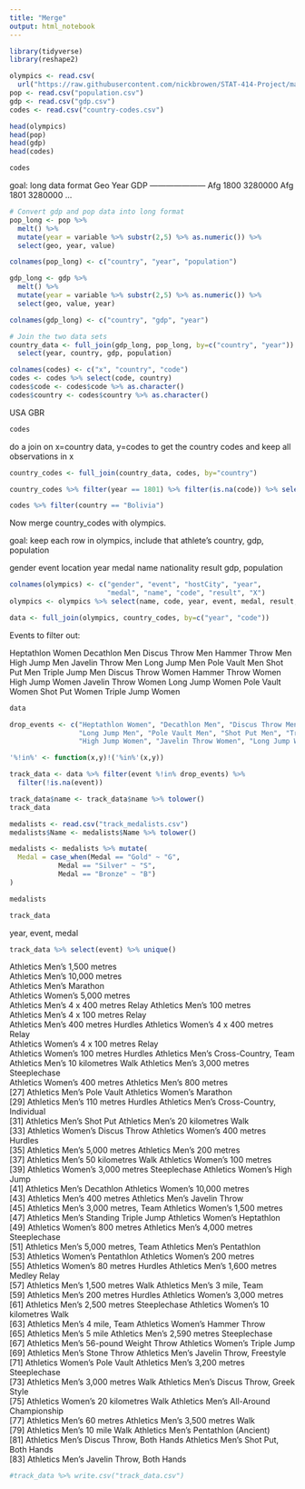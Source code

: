 ```yaml
---
title: "Merge"
output: html_notebook
---
```


```r
library(tidyverse)
library(reshape2)
```


```r
olympics <- read.csv(
  url("https://raw.githubusercontent.com/nickbrowen/STAT-414-Project/master/Track%20Results.csv"))
pop <- read.csv("population.csv")
gdp <- read.csv("gdp.csv")
codes <- read.csv("country-codes.csv")
```

```r
head(olympics)
head(pop)
head(gdp)
head(codes)
```

```r
codes
```





goal: long data format
Geo   Year    GDP
---------------------
Afg   1800    3280000
Afg   1801    3280000
...

```r
# Convert gdp and pop data into long format
pop_long <- pop %>% 
  melt() %>% 
  mutate(year = variable %>% substr(2,5) %>% as.numeric()) %>%
  select(geo, year, value)

colnames(pop_long) <- c("country", "year", "population")

gdp_long <- gdp %>% 
  melt() %>%
  mutate(year = variable %>% substr(2,5) %>% as.numeric()) %>%
  select(geo, value, year)

colnames(gdp_long) <- c("country", "gdp", "year")

# Join the two data sets
country_data <- full_join(gdp_long, pop_long, by=c("country", "year")) %>%
  select(year, country, gdp, population)
```


```r
colnames(codes) <- c("x", "country", "code")
codes <- codes %>% select(code, country)
codes$code <- codes$code %>% as.character()
codes$country <- codes$country %>% as.character()
```


USA
GBR
```r
codes
```


do a join on x=country data, y=codes to get the country codes and keep all observations in x

```r
country_codes <- full_join(country_data, codes, by="country")

country_codes %>% filter(year == 1801) %>% filter(is.na(code)) %>% select(year, country)

codes %>% filter(country == "Bolivia")
```








Now merge country_codes with olympics.

goal: keep each row in olympics, include that athlete's country, gdp, population

gender  event location  year  medal name  nationality result  gdp, population

```r
colnames(olympics) <- c("gender", "event", "hostCity", "year", 
                        "medal", "name", "code", "result", "X")
olympics <- olympics %>% select(name, code, year, event, medal, result, hostCity, gender)
```

```r
data <- full_join(olympics, country_codes, by=c("year", "code"))
```
Events to filter out:

Heptathlon Women
Decathlon Men
Discus Throw Men
Hammer Throw Men
High Jump Men
Javelin Throw Men
Long Jump Men
Pole Vault Men
Shot Put Men
Triple Jump Men
Discus Throw Women
Hammer Throw Women
High Jump Women
Javelin Throw Women
Long Jump Women
 Pole Vault Women
 Shot Put Women
 Triple Jump Women
```r
data
```

```r
drop_events <- c("Heptathlon Women", "Decathlon Men", "Discus Throw Men", "Hammer Throw Men", "High Jump Men", "Javelin Throw Men", 
                 "Long Jump Men", "Pole Vault Men", "Shot Put Men", "Triple Jump Men", "Discus Throw Women", "Hammer Throw Women", 
                 "High Jump Women", "Javelin Throw Women", "Long Jump Women", "Pole Vault Women", "Shot Put Women", "Triple Jump Women")

'%!in%' <- function(x,y)!('%in%'(x,y))

track_data <- data %>% filter(event %!in% drop_events) %>%
  filter(!is.na(event))
```


```r
track_data$name <- track_data$name %>% tolower()
track_data
```


```r
medalists <- read.csv("track_medalists.csv")
medalists$Name <- medalists$Name %>% tolower()
```

```r
medalists <- medalists %>% mutate(
  Medal = case_when(Medal == "Gold" ~ "G",
            Medal == "Silver" ~ "S",
            Medal == "Bronze" ~ "B")
)

```


```r
medalists
```
```r
track_data
```
year, event, medal

```r
track_data %>% select(event) %>% unique()
```


Athletics Men's 1,500 metres               
Athletics Men's 10,000 metres              
Athletics Men's Marathon        
Athletics Women's 5,000 metres             
Athletics Men's 4 x 400 metres Relay
Athletics Men's 100 metres                 
Athletics Men's 4 x 100 metres Relay        
Athletics Men's 400 metres Hurdles
Athletics Women's 4 x 400 metres Relay     
Athletics Women's 4 x 100 metres Relay     
Athletics Women's 100 metres Hurdles
Athletics Men's Cross-Country, Team        
Athletics Men's 10 kilometres Walk
Athletics Men's 3,000 metres Steeplechase  
Athletics Women's 400 metres
Athletics Men's 800 metres                 
[27] Athletics Men's Pole Vault                  Athletics Women's Marathon                 
[29] Athletics Men's 110 metres Hurdles          Athletics Men's Cross-Country, Individual  
[31] Athletics Men's Shot Put                    Athletics Men's 20 kilometres Walk         
[33] Athletics Women's Discus Throw              Athletics Women's 400 metres Hurdles       
[35] Athletics Men's 5,000 metres                Athletics Men's 200 metres                 
[37] Athletics Men's 50 kilometres Walk          Athletics Women's 100 metres               
[39] Athletics Women's 3,000 metres Steeplechase Athletics Women's High Jump                
[41] Athletics Men's Decathlon                   Athletics Women's 10,000 metres            
[43] Athletics Men's 400 metres                  Athletics Men's Javelin Throw              
[45] Athletics Men's 3,000 metres, Team          Athletics Women's 1,500 metres             
[47] Athletics Men's Standing Triple Jump        Athletics Women's Heptathlon               
[49] Athletics Women's 800 metres                Athletics Men's 4,000 metres Steeplechase  
[51] Athletics Men's 5,000 metres, Team          Athletics Men's Pentathlon                 
[53] Athletics Women's Pentathlon                Athletics Women's 200 metres               
[55] Athletics Women's 80 metres Hurdles         Athletics Men's 1,600 metres Medley Relay  
[57] Athletics Men's 1,500 metres Walk           Athletics Men's 3 mile, Team               
[59] Athletics Men's 200 metres Hurdles          Athletics Women's 3,000 metres             
[61] Athletics Men's 2,500 metres Steeplechase   Athletics Women's 10 kilometres Walk       
[63] Athletics Men's 4 mile, Team                Athletics Women's Hammer Throw             
[65] Athletics Men's 5 mile                      Athletics Men's 2,590 metres Steeplechase  
[67] Athletics Men's 56-pound Weight Throw       Athletics Women's Triple Jump              
[69] Athletics Men's Stone Throw                 Athletics Men's Javelin Throw, Freestyle   
[71] Athletics Women's Pole Vault                Athletics Men's 3,200 metres Steeplechase  
[73] Athletics Men's 3,000 metres Walk           Athletics Men's Discus Throw, Greek Style  
[75] Athletics Women's 20 kilometres Walk        Athletics Men's All-Around Championship    
[77] Athletics Men's 60 metres                   Athletics Men's 3,500 metres Walk          
[79] Athletics Men's 10 mile Walk                Athletics Men's Pentathlon (Ancient)       
[81] Athletics Men's Discus Throw, Both Hands    Athletics Men's Shot Put, Both Hands       
[83] Athletics Men's Javelin Throw, Both Hands  



```r
#track_data %>% write.csv("track_data.csv")
```












